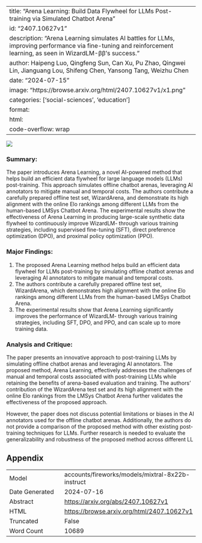 
---
title: "Arena Learning: Build Data Flywheel for LLMs Post-training via Simulated Chatbot Arena"
id: "2407.10627v1"
description: "Arena Learning simulates AI battles for LLMs, improving performance via fine-tuning and reinforcement learning, as seen in WizardLM-ββ's success."
author: Haipeng Luo, Qingfeng Sun, Can Xu, Pu Zhao, Qingwei Lin, Jianguang Lou, Shifeng Chen, Yansong Tang, Weizhu Chen
date: "2024-07-15"
image: "https://browse.arxiv.org/html/2407.10627v1/x1.png"
categories: ['social-sciences', 'education']
format:
  html:
    code-overflow: wrap
---

![](https://browse.arxiv.org/html/2407.10627v1/x1.png)

### Summary:

The paper introduces Arena Learning, a novel AI-powered method that helps build an efficient data flywheel for large language models (LLMs) post-training. This approach simulates offline chatbot arenas, leveraging AI annotators to mitigate manual and temporal costs. The authors contribute a carefully prepared offline test set, WizardArena, and demonstrate its high alignment with the online Elo rankings among different LLMs from the human-based LMSys Chatbot Arena. The experimental results show the effectiveness of Arena Learning in producing large-scale synthetic data flywheel to continuously improve WizardLM- through various training strategies, including supervised fine-tuning (SFT), direct preference optimization (DPO), and proximal policy optimization (PPO).

### Major Findings:

1. The proposed Arena Learning method helps build an efficient data flywheel for LLMs post-training by simulating offline chatbot arenas and leveraging AI annotators to mitigate manual and temporal costs.
2. The authors contribute a carefully prepared offline test set, WizardArena, which demonstrates high alignment with the online Elo rankings among different LLMs from the human-based LMSys Chatbot Arena.
3. The experimental results show that Arena Learning significantly improves the performance of WizardLM- through various training strategies, including SFT, DPO, and PPO, and can scale up to more training data.

### Analysis and Critique:

The paper presents an innovative approach to post-training LLMs by simulating offline chatbot arenas and leveraging AI annotators. The proposed method, Arena Learning, effectively addresses the challenges of manual and temporal costs associated with post-training LLMs while retaining the benefits of arena-based evaluation and training. The authors' contribution of the WizardArena test set and its high alignment with the online Elo rankings from the LMSys Chatbot Arena further validates the effectiveness of the proposed approach.

However, the paper does not discuss potential limitations or biases in the AI annotators used for the offline chatbot arenas. Additionally, the authors do not provide a comparison of the proposed method with other existing post-training techniques for LLMs. Further research is needed to evaluate the generalizability and robustness of the proposed method across different LL

## Appendix

|          |          |
|----------|----------|
| Model     | accounts/fireworks/models/mixtral-8x22b-instruct       |
| Date Generated     | 2024-07-16       |
| Abstract | [https://arxiv.org/abs/2407.10627v1](https://arxiv.org/abs/2407.10627v1)        |
| HTML     | [https://browse.arxiv.org/html/2407.10627v1](https://browse.arxiv.org/html/2407.10627v1)       |
| Truncated       | False       |
| Word Count       | 10689       |